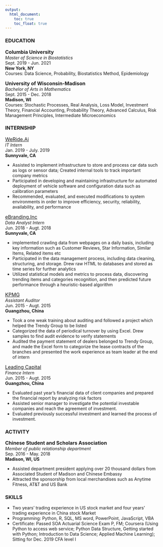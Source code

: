 ```yaml
---
output: 
  html_document:
    toc: true
    toc_float: true
---
```


### EDUCATION

<font size = "3">**Columbia University**</font>                                             
_Master of Science in Biostatistics_
<br> Sept. 2019 - Jun. 2021
<br> **New York, NY**
<br>Courses: Data Science, Probability, Biostatistics Method, Epidemiology

<font size = "3">**University of Wisconsin-Madison**</font>
<br>_Bachelor of Arts in Mathematics_
<br> Sept. 2015 - Dec. 2018
<br> **Madison, WI**
<br>Courses: Stochastic Processes, Real Analysis, Loss Model, Investment Theory, Financial Accounting, Probability Theory, Advanced Calculus, Risk Management Principles, Intermediate Microeconomics

### INTERNSHIP

<font size = "3">[WeRide.Ai](https://www.weride.ai/)</font>  
*IT Intern*
<br> Jan. 2019 - July. 2019
<br> **Sunnyvale, CA**

* Assisted to implement infrastructure to store and process car data such as logs or sensor data; Created internal tools to track important company metrics
* Participated in developing and maintaining infrastructure for automated deployment of vehicle software and configuration data such as calibration parameters
* Recommended, evaluated, and executed modifications to system environments in order to improve efficiency, security, reliability, availability, and performance



<font size = "3">[eBranding.Inc](http://www.ebrandinginc.com/)</font>  
*Data Analyst Intern*
<br> Jun. 2018 - Augt. 2018
<br> **Sunnyvale, CA**

* implemented crawling data from webpages on a daily basis, including key information such as Customer Reviews, Star Information, Similar Items, Related items etc
* Participated in the data management process, including data cleaning, structuring, and storage. Drew raw HTML to databases and stored as time series for further analytics
* Utilized statistical models and metrics to process data, discovering trending items and categories recognition, and then predicted future performance through a heuristic-based algorithm

<font size = "3">[KPMG](https://home.kpmg/cn/en/home.html)</font>  
*Assistant Auditor*
<br> Jun. 2015 - Augt. 2015
<br> **Guangzhou, China**

* Took a one weak training about auditing and followed a project which helped the Trendy Group to be listed
* Categorized the data of periodical turnover by using Excel. Drew samples to find audit evidence to verify statements
* Audited the payment statement of dealers belonged to Trendy Group, and made the Excel form to categorize the lease contracts of the branches and presented the work experience as team leader at the end of intern

<font size = "3">[Leading Capital](http://www.leadingcapital.com.cn/)</font>
<br>*Finance Intern*
<br> Jun. 2015 - Augt. 2015
<br> **Guangzhou, China**

* Evaluated past year’s financial data of client companies and prepared the financial report by analyzing risk factors
* Assisted senior manager to investigate the potential investable companies and reach the agreement of investment.
* Evaluated previously successful investment and learned the process of investment. 

### ACTIVITY
<font size = "3">**Chinese Student and Scholars Association**</font>
<br> *Member of public relationship department*
<br> Sep. 2016 - May. 2018
<br> **Madison, WI, US**

* Assisted department president applying over 20 thousand dollars from Associated Student of Madison and Chinese Embassy
* Attracted the sponsorship from local merchandises such as Anytime Fitness, AT&T and US Bank 

### SKILLS
* Two years’ trading experience in US stock market and four years’ trading experience in China stock Market
* Programming: Python, R, SQL, MS word, PowerPoint, JavaScript, VBA
* Certificate: Passed SOA Actuarial Science Exam P, FM; Coursera (Using Python to access web service; Python Data Structure, Getting started with Python; Introduction to Data Science; Applied Machine Learning); Sitting for Dec. 2019 CFA level I